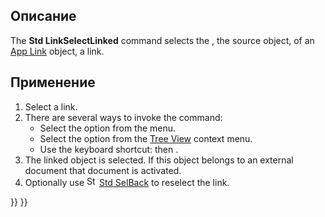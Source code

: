 <languages/>

<div class="mw-translate-fuzzy">
{{Docnav/ru
|[[Std_LinkImportAll/ru|Импорт всех ссылок]]
|[[Std_LinkSelectLinkedFinal/ru|Перейти на самый глубокий связанный объект]]
|[[Std_Base/ru|Стандартные команды и инструменты]]
|IconL=Std_LinkImportAll.svg
|IconR=Std_LinkSelectLinkedFinal.svg
|IconC=Freecad.svg
}}
</div>

<div class="mw-translate-fuzzy">
{{GuiCommand/ru
|Name/ru=Перейти к связанному объекту
|Name=Std_LinkSelectLinked
|MenuLocation=''Нет''
|Workbenches=Все
|Version=0.19
|SeeAlso=[[Std_LinkSelectLinkedFinal/ru|Перейти на самый глубокий связанный объект]], [[Std_LinkSelectAllLinks/ru|Выбрать все ссылки]], [[Std_SelBack/ru|Назад]], [[Std_SelForward/ru|Вперёд]]
}}
</div>

<span id="Description"></span>
== Описание ==

The '''Std LinkSelectLinked''' command selects the {{PropertyData|Linked Object}}, the source object, of an [[App_Link|App Link]] object, a link.

<span id="Usage"></span>
== Применение ==

# Select a link.
# There are several ways to invoke the command:
#* Select the {{MenuCommand|View → Link Navigation → [[Image:Std_LinkSelectLinked.svg|16px]] Go to Linked Object}} option from the menu.
#* Select the {{MenuCommand|Link actions → [[Image:Std_LinkSelectLinked.svg|16px]] Go to Linked Object}} option from the [[Tree_View|Tree View]] context menu.
#* Use the keyboard shortcut: {{KEY|S}} then {{KEY|G}}.
# The linked object is selected. If this object belongs to an external document that document is activated.
# Optionally use [[Image:Std_SelBack.svg|16px]] [[Std_SelBack|Std SelBack]] to reselect the link.


<div class="mw-translate-fuzzy">
{{Docnav/ru
|[[Std_LinkImportAll/ru|Импорт всех ссылок]]
|[[Std_LinkSelectLinkedFinal/ru|Перейти на самый глубокий связанный объект]]
|[[Std_Base/ru|Стандартные команды и инструменты]]
|IconL=Std_LinkImportAll.svg
|IconR=Std_LinkSelectLinkedFinal.svg
|IconC=Freecad.svg
}}
</div>

{{Std_Base_navi{{#translation:}}}}
{{Userdocnavi{{#translation:}}}}